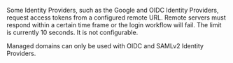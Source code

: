 Some Identity Providers, such as the Google and OIDC Identity Providers, request access tokens from a configured remote URL. Remote servers must respond within a certain time frame or the login workflow will fail. The limit is currently 10 seconds. It is not configurable.

Managed domains can only be used with OIDC and SAMLv2 Identity Providers.
